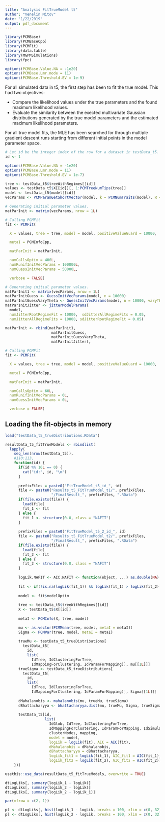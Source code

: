 ```yaml
---
title: "Analysis FitTrueModel t5"
author: "Venelin Mitov"
date: "1/22/2019"
output: pdf_document
---
```


```r
library(PCMBase)
library(PCMBaseCpp)
library(PCMFit)
library(data.table)
library(MGPMSimulations)
library(fpc)

options(PCMBase.Value.NA = -1e20)
options(PCMBase.Lmr.mode = 11)
options(PCMBase.Threshold.EV = 1e-9)
```

For all simulated data in t5, the first step has been to fit the true model. This
had two objectives:

- Compare the likelihood values under the true parameters and the found maximum
likelihood values.
- Evaluate the similarity between the exected multivariate Gaussian distributions
generated by the true model parameters and the estimated maximum likelihood 
parameters. 

For all true model fits, the MLE has been searched for through multiple gradient 
descent runs starting from different initial points in the model parameter space.

```r
# Let id be the integer index of the row for a dataset in testData_t5.
id <- 1

options(PCMBase.Value.NA = -1e20)
options(PCMBase.Lmr.mode = 11)
options(PCMBase.Threshold.EV = 1e-7)

tree <- testData_t5$treeWithRegimes[[id]]
values <- testData_t5$X[[id]][, 1:PCMTreeNumTips(tree)]
model <- testData_t5$model[[id]]
vecParams <- PCMParamGetShortVector(model, k = PCMNumTraits(model), R = PCMNumRegimes(model))
```

```r
# Generating initial parameter values. 
matParInit <- matrix(vecParams, nrow = 1L)

# Calling PCMFit
fit <- PCMFit(

  X = values, tree = tree, model = model, positiveValueGuard = 10000,

  metaI = PCMInfoCpp,

  matParInit = matParInit,

  numCallsOptim = 400L,
  numRunifInitVecParams = 100000L,
  numGuessInitVecParams = 50000L,

  verbose = FALSE)
```

```r
# Generating initial parameter values. 
matParInit1 <- matrix(vecParams, nrow = 1L)
matParInitGuess <- GuessInitVecParams(model, n = 10000)
matParInitGuessVaryTheta <- GuessInitVecParams(model, n = 10000, varyTheta = TRUE)
matParInitJitter <- jitterModelParams(
  model,
  numJitterRootRegimeFit = 10000,  sdJitterAllRegimeFits = 0.05,
  numJitterAllRegimeFits = 10000, sdJitterRootRegimeFit = 0.05)

matParInit <- rbind(matParInit1,
                     matParInitGuess,
                     matParInitGuessVaryTheta,
                     matParInitJitter),

# Calling PCMFit
fit <- PCMFit(

  X = values, tree = tree, model = model, positiveValueGuard = 10000,

  metaI = PCMInfoCpp,

  matParInit = matParInit,

  numCallsOptim = 60L,
  numRunifInitVecParams = 0L,
  numGuessInitVecParams = 0L,

  verbose = FALSE)
```



## Loading the fit-objects in memory

```r
load("testData_t5_trueDistributions.RData")
```

```r
resultData_t5_fitTrueModels <- rbindlist(
  lapply(
    seq_len(nrow(testData_t5)),
    #110:113,
    function(id) {
      if(id %% 10L == 0) {
        cat("id:", id, "\n")
      }
      
      prefixFiles = paste0("FitTrueModel_t5_id_", id) 
      file <- paste0("Results_t5_FitTrueModel_t1/", prefixFiles, 
                     "/FinalResult_", prefixFiles, ".RData")
      if(file.exists(file)) {
        load(file)
        fit_1 <- fit
      } else {
        fit_1 <- structure(0.0, class = "NAFIT")
      }
      
      prefixFiles = paste0("FitTrueModel_t5_2_id_", id) 
      file <- paste0("Results_t5_FitTrueModel_t2/", prefixFiles, 
                     "/FinalResult_", prefixFiles, ".RData")
      if(file.exists(file)) {
        load(file)
        fit_2 <- fit
      } else {
        fit_2 <- structure(0.0, class = "NAFIT")
      }
      
      logLik.NAFIT <- AIC.NAFIT <- function(object, ...) as.double(NA)
      
      fit <- if(!is.na(logLik(fit_1)) && logLik(fit_1) > logLik(fit_2)) fit_1 else fit_2
      
      model <- fit$modelOptim
      
      tree <- testData_t5$treeWithRegimes[[id]]
      X <- testData_t5$X[[id]]
      
      metaI <- PCMInfo(X, tree, model)

      mu <- as.vector(PCMMean(tree, model, metaI = metaI))
      Sigma <- PCMVar(tree, model, metaI = metaI)
      
      trueMu <- testData_t5_trueDistributions[
        testData_t5[
          id, 
          list( 
            IdTree, IdClusteringForTree, 
            IdMappingForClustering, IdParamForMapping)], mu[[1L]]]
      trueSigma <- testData_t5_trueDistributions[
        testData_t5[
          id, 
          list( 
            IdTree, IdClusteringForTree, 
            IdMappingForClustering, IdParamForMapping)], Sigma[[1L]]]
      
      dMahalanobis <- mahalanobis(mu, trueMu, trueSigma)
      dBhattacharyya <- bhattacharyya.dist(mu, trueMu, Sigma, trueSigma)
      
      testData_t5[id, 
                  list(
                    IdGlob, IdTree, IdClusteringForTree, 
                    IdMappingForClustering, IdParamForMapping, IdSimulationForParam,
                    clusterNodes, mapping,
                    model = model,
                    logLik = logLik(fit), AIC = AIC(fit), 
                    dMahalanobis = dMahalanobis, 
                    dBhattacharyya = dBhattacharyya,
                    logLik_fit1 = logLik(fit_1), AIC_fit1 = AIC(fit_1), 
                    logLik_fit2 = logLik(fit_2), AIC_fit2 = AIC(fit_2))]
    }))

usethis::use_data(resultData_t5_fitTrueModels, overwrite = TRUE)
```

```r
dtLogLiks[, summary(logLik_1 - logLik)]
dtLogLiks[, summary(logLik_2 - logLik)]
dtLogLiks[, summary(logLik_2 - logLik_1)]

par(mfrow = c(2, 1))

pl <- dtLogLiks[, hist(logLik_1 - logLik, breaks = 100, xlim = c(0, 32))]
pl <- dtLogLiks[, hist(logLik_2 - logLik, breaks = 100, xlim = c(0, 32))]
```
